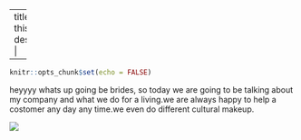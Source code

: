 
---
title: "About this site"
description: |
  
---

```r
knitr::opts_chunk$set(echo = FALSE)
```
 heyyyy whats up going be brides, so today we are going to be talking about my company and what we do for a living.we are always happy to help a costomer any day any time.we even do different cultural makeup.
 
 
 ![](images/bride.jpg)